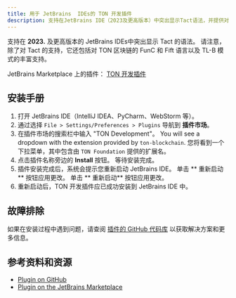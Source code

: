```yaml
---
title: 用于 JetBrains  IDEs的 TON 开发插件
description: 支持在JetBrains IDE（2023及更高版本）中突出显示Tact语法，并提供对TON区块链的FunC和Fift语言的丰富支持，以及TL-B架构的支持。
---
```


支持在 **2023.** 及更高版本的 JetBrains  IDEs中突出显示 Tact 的语法。 请注意，除了对 Tact 的支持，它还包括对 TON 区块链的 FunC 和 Fift 语言以及 TL-B 模式的丰富支持。

JetBrains Marketplace 上的插件： [TON 开发插件](https://plugins.jetbrains.com/plugin/23382-ton)

## 安装手册

1. 打开 JetBrains IDE（IntelliJ IDEA、PyCharm、WebStorm 等）。
2. 通过选择 `File > Settings/Preferences > Plugins` 导航到 **插件市场**。
3. 在插件市场的搜索栏中输入 "TON Development"。 You will see a dropdown with the extension provided by `ton-blockchain`. 您将看到一个下拉菜单，其中包含由 `TON Foundation` 提供的扩展名。
4. 点击插件名称旁边的 **Install** 按钮。 等待安装完成。
5. 插件安装完成后，系统会提示您重新启动 JetBrains IDE。 单击 ** 重新启动** 按钮应用更改。 单击 ** 重新启动** 按钮应用更改。
6. 重新启动后，TON 开发插件应已成功安装到 JetBrains IDE 中。

## 故障排除

如果在安装过程中遇到问题，请查阅 [插件的 GitHub 代码库](https://github.com/ton-blockchain/intellij-ton) 以获取解决方案和更多信息。

## 参考资料和资源

- [Plugin on GitHub](https://github.com/ton-blockchain/intellij-ton)
- [Plugin on the JetBrains Marketplace](https://plugins.jetbrains.com/plugin/23382-ton)
